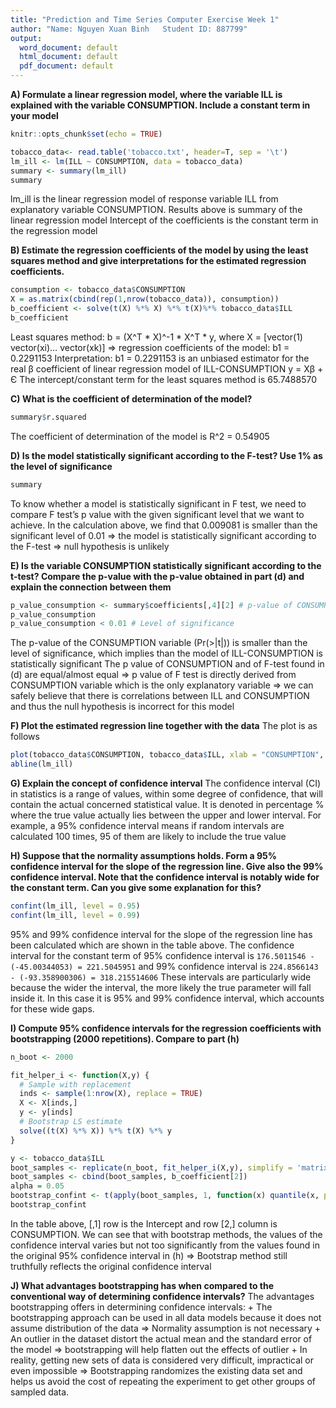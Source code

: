 ---
title: "Prediction and Time Series Computer Exercise Week 1"
author: "Name: Nguyen Xuan Binh   Student ID: 887799"
output:
  word_document: default
  html_document: default
  pdf_document: default
---
**A) Formulate a linear regression model, where the variable ILL is explained with the
variable CONSUMPTION. Include a constant term in your model**

```{r setup, include=FALSE}
knitr::opts_chunk$set(echo = TRUE)

```

```{r }
tobacco_data<- read.table('tobacco.txt', header=T, sep = '\t')
lm_ill <- lm(ILL ~ CONSUMPTION, data = tobacco_data)
summary <- summary(lm_ill)
summary
```

lm_ill is the linear regression model of response variable ILL from explanatory variable CONSUMPTION. Results above is summary of the linear regression model
Intercept of the coefficients is the constant term in the regression model

**B) Estimate the regression coefficients of the model by using the least squares method
and give interpretations for the estimated regression coefficients.**

```{r }
consumption <- tobacco_data$CONSUMPTION
X = as.matrix(cbind(rep(1,nrow(tobacco_data)), consumption))
b_coefficient <- solve(t(X) %*% X) %*% t(X)%*% tobacco_data$ILL
b_coefficient
```
Least squares method: b = (X^T * X)^-1 * X^T * y, where X = [vector(1) vector(xi)... vector(xk)]
=> regression coefficients of the model: b1 = 0.2291153
Interpretation: b1 = 0.2291153 is an unbiased estimator for the real β coefficient of linear regression model of ILL-CONSUMPTION y = Xβ + Є
The intercept/constant term for the least squares method is 65.7488570

**C) What is the coefficient of determination of the model?**
```{r }
summary$r.squared
```
The coefficient of determination of the model is R^2 = 0.54905

**D) Is the model statistically significant according to the F-test? Use 1% as the level
of significance**

```{r }
summary 
```
To know whether a model is statistically significant in F test, we need to compare F test's p value with the given significant level that we want to achieve. In the calculation above, we find that 0.009081 is smaller than the significant level of 0.01
=> the model is statistically significant according to the F-test => null hypothesis is unlikely

**E) Is the variable CONSUMPTION statistically significant according to the t-test?
Compare the p-value with the p-value obtained in part (d) and explain the connection between them**

```{r }
p_value_consumption <- summary$coefficients[,4][2] # p-value of CONSUMPTION
p_value_consumption 
p_value_consumption < 0.01 # Level of significance

```
The p-value of the CONSUMPTION variable (Pr(>|t|)) is smaller than the level of significance, which implies than the model of ILL-CONSUMPTION is statistically significant
The p value of CONSUMPTION and of F-test found in (d) are equal/almost equal
=> p value of F test is directly derived from CONSUMPTION variable which is the only explanatory variable => we can safely believe that there is correlations between ILL and CONSUMPTION and thus the null hypothesis is incorrect for this model

**F) Plot the estimated regression line together with the data**
The plot is as follows
```{r }
plot(tobacco_data$CONSUMPTION, tobacco_data$ILL, xlab = "CONSUMPTION", ylab = "ILL")
abline(lm_ill)
```

**G) Explain the concept of confidence interval**
The confidence interval (CI) in statistics is a range of values, within some degree of confidence, that will contain the actual concerned statistical value. It is denoted in percentage % where the true value actually lies between the upper and lower interval. For example, a 95% confidence interval means if random intervals are calculated 100 times, 95 of them are likely to include the true value

**H) Suppose that the normality assumptions holds. Form a 95% confidence interval for the slope of the regression line. Give also the 99% confidence interval. Note that
the confidence interval is notably wide for the constant term. Can you give some
explanation for this?**
```{r }
confint(lm_ill, level = 0.95)
confint(lm_ill, level = 0.99)
```
95% and 99% confidence interval for the slope of the regression line has been calculated which are shown in the table above. The confidence interval for the constant term of 95% confidence interval is `176.5011546 - (-45.00344053) = 221.5045951` and 99% confidence interval is `224.8566143 - (-93.358900306) = 318.215514606` 
These intervals are particularly wide because the wider the interval, the more likely the true parameter will fall inside it. In this case it is 95% and 99% confidence interval, which accounts for these wide gaps.

**I) Compute 95% confidence intervals for the regression coefficients with bootstrapping
(2000 repetitions). Compare to part (h)**
```{r }

n_boot <- 2000

fit_helper_i <- function(X,y) {
  # Sample with replacement
  inds <- sample(1:nrow(X), replace = TRUE)
  X <- X[inds,]
  y <- y[inds]
  # Bootstrap LS estimate
  solve((t(X) %*% X)) %*% t(X) %*% y
}

y <- tobacco_data$ILL
boot_samples <- replicate(n_boot, fit_helper_i(X,y), simplify = 'matrix')
boot_samples <- cbind(boot_samples, b_coefficient[2])
alpha = 0.05
bootstrap_confint <- t(apply(boot_samples, 1, function(x) quantile(x, probs = c(alpha/2, 1- alpha/2, 1-alpha/2)))[-3,])
bootstrap_confint

```
In the table above, [,1] row is the Intercept and row [2,] column is CONSUMPTION. We can see that with bootstrap methods, the values of the confidence interval varies but not too significantly from the values found in the original 95% confidence interval in (h)
=> Bootstrap method still truthfully reflects the original confidence interval

**J) What advantages bootstrapping has when compared to the conventional way of determining confidence intervals?**
The advantages bootstrapping offers in determining confidence intervals: 
+ The bootstrapping approach can be used in all data models because it does not assume distribution of the data => Normality assumption is not necessary
+ An outlier in the dataset distort the actual mean and the standard error of the model => bootstrapping will help flatten out the effects of outlier
+ In reality, getting new sets of data is considered very difficult, impractical or even impossible => Bootstrapping randomizes the existing data set and helps us avoid the cost of repeating the experiment to get other groups of sampled data. 




